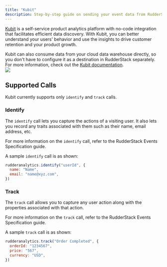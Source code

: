 ```yaml
---
title: "Kubit"
description: Step-by-step guide on sending your event data from RudderStack to Kubit.
---
```


[Kubit](https://www.kubit.ai/) is a self-service product analytics platform with no-code integration that facilitates efficient data discovery. With Kubit, you can better understand your users' behavior and use the insights to drive customer retention and your product growth.

<div class="successBlock">
Kubit can also consume data from your cloud data warehouse directly, so you don't have to configure it as a destination in RudderStack separately. For more information, check out the <a href="https://www.kubit.ai/doc">Kubit documentation</a>.
</div>

<img src="../../assets/image (104).png" />

## Supported Calls

Kubit currently supports only `identify` and `track` calls.

### Identify

The `identify` call lets you capture the actions of a visiting user. It also lets you record any traits associated with them such as their name, email address, etc.

<div class="infoBlock">
For more information on the <code class="inline-code">identify</code> call, refer to the <Link to="/event-spec/standard-events/">RudderStack Events Specification</Link> guide.
</div>

A sample `identify` call is as shown:

```javascript
rudderanalytics.identify("userId", {
  name: "Name",
  email: "name@xyz.com",
})
```

### Track

The `track` call allows you to capture any user action along with the properties associated with that action.

<div class="infoBlock">
For more information on the <code class="inline-code">track</code> call, refer to the <Link to="/event-spec/standard-events/">RudderStack Events Specification</Link> guide.
</div>

A sample `track` call is as shown:

```javascript
rudderanalytics.track("Order Completed", {
  orderId: "1234567",
  price: "567",
  currency: "USD",
})
```


